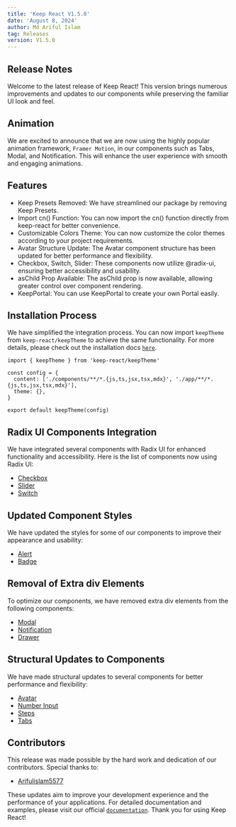 ```yaml
---
title: 'Keep React V1.5.0'
date: 'August 8, 2024'
author: Md Ariful Islam
tag: Releases
version: V1.5.0
---
```


<BlogHeader title="Keep React v1.5.0" />

## Release Notes

Welcome to the latest release of Keep React! This version brings numerous improvements and updates to our components while preserving the familiar UI look and feel.

## Animation

We are excited to announce that we are now using the highly popular animation framework, `Framer Motion`, in our components such as Tabs, Modal, and Notification. This will enhance the user experience with smooth and engaging animations.

## Features

- Keep Presets Removed: We have streamlined our package by removing Keep Presets.
- Import cn() Function: You can now import the cn() function directly from keep-react for better convenience.
- Customizable Colors Theme: You can now customize the color themes according to your project requirements.
- Avatar Structure Update: The Avatar component structure has been updated for better performance and flexibility.
- Checkbox, Switch, Slider: These components now utilize @radix-ui, ensuring better accessibility and usability.
- asChild Prop Available: The asChild prop is now available, allowing greater control over component rendering.
- KeepPortal: You can use KeepPortal to create your own Portal easily.

## Installation Process

We have simplified the integration process. You can now import `keepTheme` from `keep-react/keepTheme` to achieve the same functionality. For more details, please check out the installation docs [`here`](docs/getting-started/installation).

```tsx {1,8} showLineNumbers
import { keepTheme } from 'keep-react/keepTheme'

const config = {
  content: ['./components/**/*.{js,ts,jsx,tsx,mdx}', './app/**/*.{js,ts,jsx,tsx,mdx}'],
  theme: {},
}

export default keepTheme(config)
```

## Radix UI Components Integration

We have integrated several components with Radix UI for enhanced functionality and accessibility. Here is the list of components now using Radix UI:

- [Checkbox](/docs/components/checkbox)
- [Slider](/docs/components/slider)
- [Switch](/docs/components/switch)

## Updated Component Styles

We have updated the styles for some of our components to improve their appearance and usability:

- [Alert](/docs/components/alert)
- [Badge](/docs/components/badge)

## Removal of Extra div Elements

To optimize our components, we have removed extra div elements from the following components:

- [Modal](/docs/components/modal)
- [Notification](/docs/components/notification)
- [Drawer](/docs/components/drawer)

## Structural Updates to Components

We have made structural updates to several components for better performance and flexibility:

- [Avatar](/docs/components/avatar)
- [Number Input](/docs/components/numberInput)
- [Steps](/docs/components/steps)
- [Tabs](/docs/components/tabs)

## Contributors

This release was made possible by the hard work and dedication of our contributors. Special thanks to:

- [Arifulislam5577](https://github.com/Arifulislam5577)

These updates aim to improve your development experience and the performance of your applications. For detailed documentation and examples, please visit our official [`documentation`](/docs/getting-started/installation). Thank you for using Keep React!
